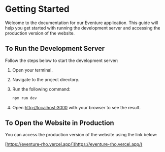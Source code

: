 # Getting Started

Welcome to the documentation for our Eventure application. This guide will help you get started with running the development server and accessing the production version of the website.

## To Run the Development Server

Follow the steps below to start the development server:

1. Open your terminal.
2. Navigate to the project directory.
3. Run the following command:

   ```bash
   npm run dev
   ```

4. Open [http://localhost:3000](http://localhost:3000) with your browser to see the result.

## To Open the Website in Production

You can access the production version of the website using the link below:

[https://eventure-rho.vercel.app/](https://eventure-rho.vercel.app/)
